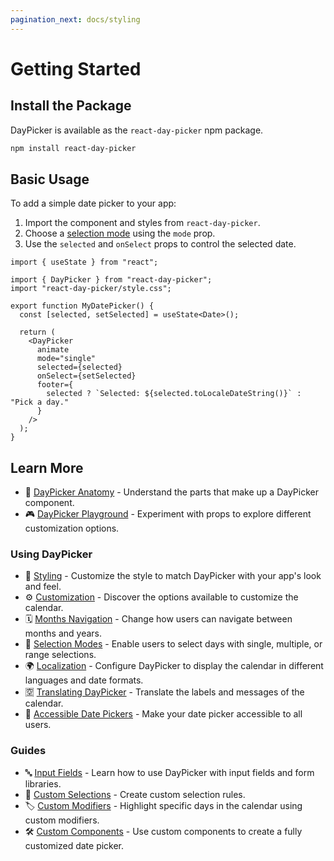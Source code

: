 ```yaml
---
pagination_next: docs/styling
---
```


# Getting Started

## Install the Package

DayPicker is available as the `react-day-picker` npm package.

```bash npm2yarn
npm install react-day-picker
```

## Basic Usage

To add a simple date picker to your app:

1. Import the component and styles from `react-day-picker`.
2. Choose a [selection mode](./docs/selection-modes.mdx) using the `mode` prop.
3. Use the `selected` and `onSelect` props to control the selected date.

```tsx
import { useState } from "react";

import { DayPicker } from "react-day-picker";
import "react-day-picker/style.css";

export function MyDatePicker() {
  const [selected, setSelected] = useState<Date>();

  return (
    <DayPicker
      animate
      mode="single"
      selected={selected}
      onSelect={setSelected}
      footer={
        selected ? `Selected: ${selected.toLocaleDateString()}` : "Pick a day."
      }
    />
  );
}
```

<BrowserWindow>
  <Examples.Start />
</BrowserWindow>

## Learn More

- 📘 [DayPicker Anatomy](./docs/anatomy.mdx) - Understand the parts that make up a DayPicker component.
- 🎮 [DayPicker Playground](/playground) - Experiment with props to explore different customization options.

### Using DayPicker

- 🎨 [Styling](./docs/styling.mdx) - Customize the style to match DayPicker with your app's look and feel.
- ⚙️ [Customization](./docs/customization.mdx) - Discover the options available to customize the calendar.
- 🗓 [Months Navigation](./docs/navigation.mdx) - Change how users can navigate between months and years.
- 📅 [Selection Modes](./docs/selection-modes.mdx) - Enable users to select days with single, multiple, or range selections.
- 🌍 [Localization](./docs/localization.mdx) - Configure DayPicker to display the calendar in different languages and date formats.
- 🈳 [Translating DayPicker](./docs/translation.mdx) - Translate the labels and messages of the calendar.
- 🦮 [Accessible Date Pickers](./guides/accessibility.mdx) - Make your date picker accessible to all users.

### Guides

- 🔤 [Input Fields](./guides/input-fields.mdx) - Learn how to use DayPicker with input fields and form libraries.
- 📏 [Custom Selections](./guides/custom-selections.mdx) - Create custom selection rules.
- 🏷️ [Custom Modifiers](./guides/custom-modifiers.mdx) - Highlight specific days in the calendar using custom modifiers.
- 🛠 [Custom Components](./guides/custom-components.mdx) - Use custom components to create a fully customized date picker.
